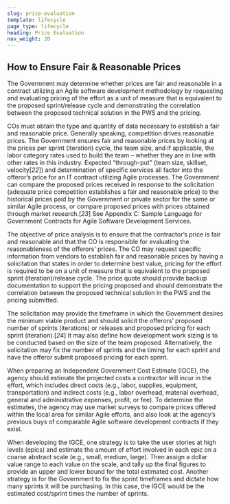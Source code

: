 ```yaml
---
slug: price-evaluation
template: lifecycle
page_type: lifecycle
heading: Price Evaluation
nav_weight: 20
---
```


## How to Ensure Fair & Reasonable Prices

The Government may determine whether prices are fair and reasonable in a contract utilizing an Agile software development methodology by requesting and evaluating pricing of the effort as a unit of measure that is equivalent to the proposed sprint/release cycle and demonstrating the correlation between the proposed technical solution in the PWS and the pricing.

COs must obtain the type and quantity of data necessary to establish a fair and reasonable price.  Generally speaking, competition drives reasonable prices. The Government ensures fair and reasonable prices by looking at the prices per sprint (iteration) cycle, the team size, and if applicable, the labor category rates used to build the team – whether they are in line with other rates in this industry. Expected “through-put” (team size, skillset, velocity[*22*]) and determination of specific services all factor into the offeror’s price for an IT contract utilizing Agile processes. The Government can compare the proposed prices received in response to the solicitation (adequate price competition establishes a fair and reasonable price) to the historical prices paid by the Government or private sector for the same or similar Agile process, or compare proposed prices with prices obtained through market research.[*23*] See Appendix C: Sample Language for Government Contracts for Agile Software Development Services.

The objective of price analysis is to ensure that the contractor’s price is fair and reasonable and that the CO is responsible for evaluating the reasonableness of the offerors’ prices. The CO may request specific information from vendors to establish fair and reasonable prices by having a solicitation that states in order to determine best value, pricing for the effort is required to be on a unit of measure that is equivalent to the proposed sprint (iteration)/release cycle. The price quote should provide backup documentation to support the pricing proposed and should demonstrate the correlation between the proposed technical solution in the PWS and the pricing submitted.   

The solicitation may provide the timeframe in which the Government desires the minimum viable product and should solicit the offerors’ proposed number of sprints (iterations) or releases and proposed pricing for each sprint (iteration).[*24*] It may also define how development work sizing is to be conducted based on the size of the team proposed. Alternatively, the solicitation may fix the number of sprints and the timing for each sprint and have the offeror submit proposed pricing for each sprint.

When preparing an Independent Government Cost Estimate (IGCE), the agency should estimate the projected costs a contractor will incur in the effort, which includes direct costs (e.g., labor, supplies, equipment, transportation) and indirect costs (e.g., labor overhead, material overhead, general and administrative expenses, profit, or fee). To determine the estimates, the agency may use market surveys to compare prices offered within the local area for similar Agile efforts, and also look at the agency’s previous buys of comparable Agile software development contracts if they exist. 

When developing the IGCE, one strategy is to take the user stories at high levels (epics) and estimate the amount of effort involved in each epic on a coarse abstract scale (e.g., small, medium, large). Then assign a dollar value range to each value on the scale, and tally up the final figures to provide an upper and lower bound for the total estimated cost.  Another strategy is for the Government to fix the sprint timeframes and dictate how many sprints it will be purchasing.  In this case, the IGCE would be the estimated cost/sprint times the number of sprints.
